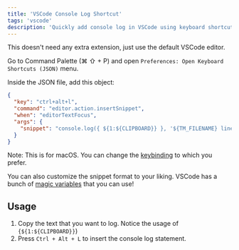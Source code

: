 ```yaml
---
title: 'VSCode Console Log Shortcut'
tags: 'vscode'
description: 'Quickly add console log in VSCode using keyboard shortcut'
---
```


This doesn't need any extra extension, just use the default VSCode editor.

Go to Command Palette (⌘ ⇧ + P) and open `Preferences: Open Keyboard Shortcuts (JSON)` menu.

Inside the JSON file, add this object:

```json title="keybindings.json"
{
  "key": "ctrl+alt+l",
  "command": "editor.action.insertSnippet",
  "when": "editorTextFocus",
  "args": {
    "snippet": "console.log({ ${1:${CLIPBOARD}} }, '${TM_FILENAME} line ${TM_LINE_NUMBER}')"
  }
}
```

Note: This is for macOS. You can change the [keybinding](https://code.visualstudio.com/docs/getstarted/keybindings) to which you prefer.

You can also customize the snippet format to your liking. VSCode has a bunch of [magic variables](https://code.visualstudio.com/docs/editor/userdefinedsnippets#_variables) that you can use!

## Usage

1. Copy the text that you want to log. Notice the usage of `{${1:${CLIPBOARD}}`)
2. Press `Ctrl + Alt + L` to insert the console log statement.

<CloudinaryVideoPlayer
  mdx
  publicId='theodorusclarence/shorts/vscode/console-logger/console-logger-demo'
  width='1376'
  height='1096'
/>
